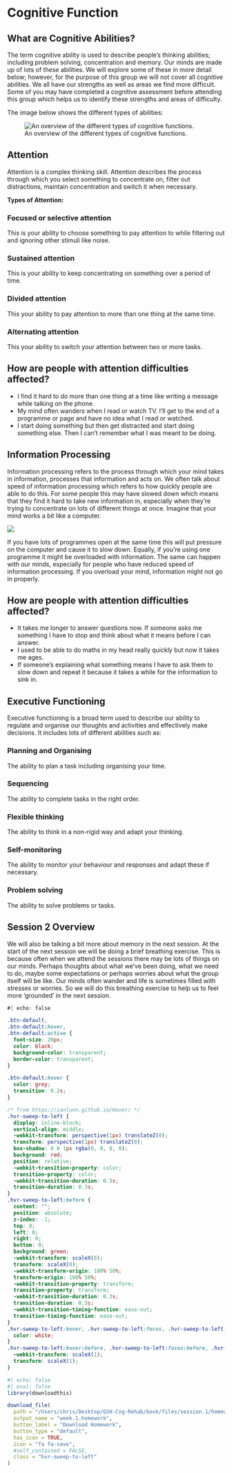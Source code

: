 # Cognitive Function

## What are Cognitive Abilities?

The term cognitive ability is used to describe people's thinking abilities; including problem solving, concentration and memory. Our minds are made up of lots of these abilities. We will explore some of these in more detail below; however, for the purpose of this group we will not cover all cognitive abilities. We all have our strengths as well as areas we find more difficult. Some of you may have completed a cognitive assessment before attending this group which helps us to identify these strengths and areas of difficulty.

The image below shows the different types of abilities:

![An overview of the different types of cognitive functions.](img/session.1/domains.png)

## Attention

Attention is a complex thinking skill. Attention describes the process through which you select something to concentrate on, filter out distractions, maintain concentration and switch it when necessary.

**Types of Attention:**

### Focused or selective attention

This is your ability to choose something to pay attention to while filtering out and ignoring other stimuli like noise.

### Sustained attention

This is your ability to keep concentrating on something over a period of time.

### Divided attention

This your ability to pay attention to more than one thing at the same time.

### Alternating attention

This your ability to switch your attention between two or more tasks.

::: {.callout-note appearance="simple"}
## How are people with attention difficulties affected?

-   I find it hard to do more than one thing at a time like writing a message while talking on the phone.
-   My mind often wanders when I read or watch TV. I'll get to the end of a programme or page and have no idea what I read or watched.
-   I start doing something but then get distracted and start doing something else. Then I can't remember what I was meant to be doing.
:::




## Information Processing

Information processing refers to the process through which your mind takes in information, processes that information and acts on. We often talk about speed of information processing which refers to how quickly people are able to do this. For some people this may have slowed down which means that they find it hard to take new information in, especially when they're trying to concentrate on lots of different things at once. Imagine that your mind works a bit like a computer.

![](img/session.1/pc.jpg)

If you have lots of programmes open at the same time this will put pressure on the computer and cause it to slow down. Equally, if you're using one programme it might be overloaded with information. The same can happen with our minds, especially for people who have reduced speed of information processing. If you overload your mind, information might not go in properly.

::: {.callout-note appearance="simple"}
## How are people with attention difficulties affected?

-   It takes me longer to answer questions now. If someone asks me something I have to stop and think about what it means before I can answer.
-   I used to be able to do maths in my head really quickly but now it takes me ages.
-   If someone’s explaining what something means I have to ask them to slow down and repeat it because it takes a while for the information to sink in.
:::



## Executive Functioning

Executive functioning is a broad term used to describe our ability to regulate and organise our thoughts and activities and effectively make decisions. 
It includes lots of different abilities such as:

### Planning and Organising
The ability to plan a task including organising your time. 

### Sequencing
The ability to complete tasks in the right order. 

### Flexible thinking
The ability to think in a non-rigid way and adapt your thinking. 

### Self-monitoring
The ability to monitor your behaviour and responses and adapt these if necessary. 

### Problem solving
The ability to solve problems or tasks. 


## Session 2 Overview 

We will also be talking a bit more about memory in the next session. At the start of the next session we will be doing a brief breathing exercise. This is because often when we attend the sessions there may be lots of things on our minds. Perhaps thoughts about what we’ve been doing, what we need to do, maybe some expectations or perhaps worries about what the group itself will be like.  Our minds often wander and life is sometimes filled with stresses or worries.  So we will do this breathing exercise to help us to feel more ‘grounded’ in the next session. 






::: {.content-visible unless-format="pdf"}

```css
#| echo: false

.btn-default,
.btn-default:hover,
.btn-default:active {
  font-size: 20px;
  color: black;
  background-color: transparent;
  border-color: transparent;
}

.btn-default:hover {
  color: grey;
  transition: 0.2s;
}

/* from https://ianlunn.github.io/Hover/ */
.hvr-sweep-to-left {
  display: inline-block;
  vertical-align: middle;
  -webkit-transform: perspective(1px) translateZ(0);
  transform: perspective(1px) translateZ(0);
  box-shadow: 0 0 1px rgba(0, 0, 0, 0);
  background: red;
  position: relative;
  -webkit-transition-property: color;
  transition-property: color;
  -webkit-transition-duration: 0.3s;
  transition-duration: 0.3s;
}
.hvr-sweep-to-left:before {
  content: "";
  position: absolute;
  z-index: -1;
  top: 0;
  left: 0;
  right: 0;
  bottom: 0;
  background: green;
  -webkit-transform: scaleX(0);
  transform: scaleX(0);
  -webkit-transform-origin: 100% 50%;
  transform-origin: 100% 50%;
  -webkit-transition-property: transform;
  transition-property: transform;
  -webkit-transition-duration: 0.3s;
  transition-duration: 0.3s;
  -webkit-transition-timing-function: ease-out;
  transition-timing-function: ease-out;
}
.hvr-sweep-to-left:hover, .hvr-sweep-to-left:focus, .hvr-sweep-to-left:active {
  color: white;
}
.hvr-sweep-to-left:hover:before, .hvr-sweep-to-left:focus:before, .hvr-sweep-to-left:active:before {
  -webkit-transform: scaleX(1);
  transform: scaleX(1);
}

```

```r
#| echo: false
#| eval: false
library(downloadthis)

download_file(
  path = "/Users/chris/Desktop/GSH-Cog-Rehab/book/files/session.1/homework.docx",
  output_name = "week.1.homework",
  button_label = "Download Homework",
  button_type = "default",
  has_icon = TRUE,
  icon = "fa fa-save",
  #self_contained = FALSE,
  class = "hvr-sweep-to-left"
)

```

:::


